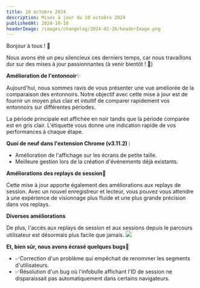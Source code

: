 ```yaml
---
title: 10 octobre 2024
description: Mises à jour du 10 octobre 2024
publishedAt: 2024-10-10
headerImage: /images/changelog/2024-02-26/headerImage.png
---
```


Bonjour à tous ! 🍵

Nous avons été un peu silencieux ces derniers temps, car nous travaillons dur sur des mises à jour passionnantes (à venir bientôt ! 🧁)

**Amélioration de l'entonnoir**✨

Aujourd'hui, nous sommes ravis de vous présenter une vue améliorée de la comparaison des entonnoirs.
Notre objectif avec cette mise à jour est de fournir un moyen plus clair et intuitif de comparer rapidement vos entonnoirs sur différentes périodes.
![]()

La période principale est affichée en noir tandis que la période comparée est en gris clair. L'étiquette vous donne une indication rapide de vos performances à chaque étape.

**Quoi de neuf dans l'extension Chrome (v3.11.2) :**
- Amélioration de l'affichage sur les écrans de petite taille.
- Meilleure gestion lors de la création d'événements déjà existants.

**Améliorations des replays de session**🍿

Cette mise à jour apporte également des améliorations aux replays de session. Avec un nouvel enregistreur et lecteur, vous pouvez vous attendre à une expérience de visionnage plus fluide et une plus grande précision dans vos replays.

**Diverses améliorations**

De plus, l'accès aux replays de session et aux sessions depuis le parcours utilisateur est désormais plus facile que jamais.
![](/images/changelog/2024-10-10/1.png)

**Et, bien sûr, nous avons écrasé quelques bugs**🦗
- ✅Correction d'un problème qui empêchait de renommer les segments d'utilisateurs.
- ✅Résolution d'un bug où l'infobulle affichant l'ID de session ne disparaissait pas automatiquement dans certains navigateurs.

